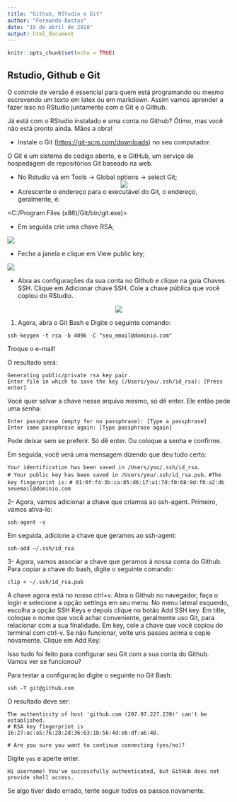 ```yaml
---
title: "Github, RStudio e Git"
author: "Fernando Bastos"
date: "15 de abril de 2018"
output: html_document
---
```


```r
knitr::opts_chunk$set(echo = TRUE)
```

## Rstudio, Github e Git

O controle de versão é essencial para quem está programando ou mesmo escrevendo um texto em latex ou em markdown. Assim vamos aprender a fazer isso no RStudio juntamente com o Git e o Github.
 
Já está com o RStudio instalado e uma conta no Github? Ótimo, mas você não está pronto ainda. Mãos a obra!

+ Instale o Git (<https://git-scm.com/downloads>) no seu computador. 

O Git é um sistema de código aberto, e o GitHub, um serviço de hospedagem de repositórios Git baseado na web. 

+ No Rstudio vá em Tools -> Global options -> select Git;
<center>
![](https://cdn.rawgit.com/fsbmat/Github_Rstudio/04c3e678/1.jpg)
</center>

+ Acrescente o endereço para o executável do Git, o endereço, geralmente, é:

<C:/Program Files (x86)/Git/bin/git.exe)>

+ Em seguida crie uma chave RSA;

![](https://cdn.rawgit.com/fsbmat/Github_Rstudio/04c3e678/2.jpg)


+ Feche a janela e clique em View public key;

![](https://cdn.rawgit.com/fsbmat/Github_Rstudio/04c3e678/3.jpg)


+ Abra as configurações da sua conta no Github e clique na guia Chaves SSH. Clique em Adicionar chave SSH. Cole a chave pública que você copiou do RStudio.

<center>
![](https://cdn.rawgit.com/fsbmat/Github_Rstudio/04c3e678/4.jpg)
</center>

1. Agora, abra o Git Bash e Digite o seguinte comando:

`ssh-keygen -t rsa -b 4096 -C "seu_email@dominio.com"`

Troque o e-mail!

O resultado será:

`Generating public/private rsa key pair.`  
`Enter file in which to save the key (/Users/you/.ssh/id_rsa): [Press enter]`

Você quer salvar a chave nesse arquivo mesmo, só dê enter. Ele então pede uma senha:

`Enter passphrase (empty for no passphrase): [Type a passphrase]`  
`Enter same passphrase again: [Type passphrase again]`

Pode deixar sem se preferir. Só dê enter. Ou coloque a senha e confirme.

Em seguida, você verá uma mensagem dizendo que deu tudo certo:

`Your identification has been saved in /Users/you/.ssh/id_rsa.`  
`# Your public key has been saved in /Users/you/.ssh/id_rsa.pub.`
`#The key fingerprint is:`
`# 01:0f:f4:3b:ca:85:d6:17:a1:7d:f0:68:9d:f0:a2:db seuemail@dominio.com`

2- Agora, vamos adicionar a chave que criamos ao ssh-agent. Primeiro, vamos ativa-lo:

`ssh-agent -s`

Em seguida, adicione a chave que geramos ao ssh-agent:

`ssh-add ~/.ssh/id_rsa`

3- Agora, vamos associar a chave que geramos à nossa conta do Github. Para copiar a chave do bash, digite o seguinte comando:

`clip < ~/.ssh/id_rsa.pub`

A chave agora está no nosso ctrl+v. Abra o Github no navegador, faça o login e selecione a opção settings em seu menu. No menu lateral esquerdo, escolha a opção SSH Keys e depois clique no botão Add SSH key. Em title, coloque o nome que você achar conveniente, geralmente uso Git, para relacionar com a sua finalidade. Em key, cole a chave que você copiou do terminal com ctrl-v. Se não funcionar, volte uns passos acima e copie novamente. Clique em Add Key:

Isso tudo foi feito para configurar seu Git com a sua conta do Github. Vamos ver se funcionou?

Para testar a configuração digite o seguinte no Git Bash:

`ssh -T git@github.com`

O resultado deve ser:

`The authenticity of host 'github.com (207.97.227.239)' can't be established.`  
`# RSA key fingerprint is 16:27:ac:a5:76:28:2d:36:63:1b:56:4d:eb:df:a6:48.`

`# Are you sure you want to continue connecting (yes/no)?`

Digite `yes` e aperte enter.

`Hi username! You've successfully authenticated, but GitHub does not provide shell access.`

Se algo tiver dado errado, tente seguir todos os passos novamente.

